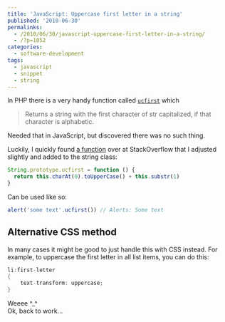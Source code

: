 ---
title: 'JavaScript: Uppercase first letter in a string'
published: '2010-06-30'
permalinks:
  - /2010/06/30/javascript-uppercase-first-letter-in-a-string/
  - /?p=1052
categories:
  - software-development
tags:
  - javascript
  - snippet
  - string
---

In PHP there is a very handy function called [`ucfirst`](http://php.net/ucfirst) which

> Returns a string with the first character of str capitalized, if that
> character is alphabetic.

Needed that in JavaScript, but discovered there was no such thing.

Luckily, I quickly found [a function](http://stackoverflow.com/q/1026069/39321#1026087) over at StackOverflow that I adjusted slightly and added to the string class:

```js
String.prototype.ucfirst = function () {
  return this.charAt(0).toUpperCase() + this.substr(1)
}
```

Can be used like so:

```js
alert('some text'.ucfirst()) // Alerts: Some text
```

## Alternative CSS method

In many cases it might be good to just handle this with CSS instead. For example, to uppercase the first letter in all list items, you can do this:

```cs
li:first-letter
{
	text-transform: uppercase;
}
```

Weeee ^\_^  
Ok, back to work...
